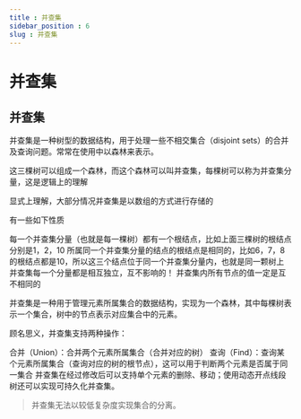 ```yaml
---
title : 并查集
sidebar_position : 6
slug : 并查集
---
```

# 并查集

## 并查集

并查集是一种树型的数据结构，用于处理一些不相交集合（disjoint sets）的合并及查询问题。常常在使用中以森林来表示。

这三棵树可以组成一个森林，而这个森林可以叫并查集，每棵树可以称为并查集分量，这是逻辑上的理解

显式上理解，大部分情况并查集是以数组的方式进行存储的

有一些如下性质

每一个并查集分量（也就是每一棵树）都有一个根结点，比如上面三棵树的根结点分别是1，2，10
所属同一个并查集分量的结点的根结点是相同的，比如6，7，8的根结点都是10，所以这三个结点位于同一个并查集分量内，也就是同一颗树上
并查集每一个分量都是相互独立，互不影响的！
并查集内所有节点的值一定是互不相同的


并查集是一种用于管理元素所属集合的数据结构，实现为一个森林，其中每棵树表示一个集合，树中的节点表示对应集合中的元素。

顾名思义，并查集支持两种操作：

合并（Union）：合并两个元素所属集合（合并对应的树）
查询（Find）：查询某个元素所属集合（查询对应的树的根节点），这可以用于判断两个元素是否属于同一集合
并查集在经过修改后可以支持单个元素的删除、移动；使用动态开点线段树还可以实现可持久化并查集。

> 并查集无法以较低复杂度实现集合的分离。

